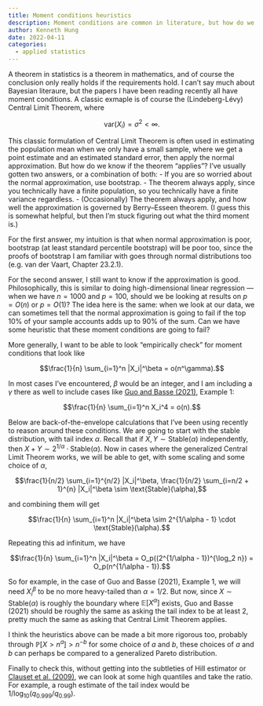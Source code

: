 ```yaml
---
title: Moment conditions heuristics
description: Moment conditions are common in literature, but how do we assess if they reasonably apply?
author: Kenneth Hung
date: 2022-04-11
categories:
  - applied statistics
---
```


A theorem in statistics is a theorem in mathematics, and of course the conclusion only really holds if the requirements hold. I can't say much about Bayesian literaure, but the papers I have been reading recently all have moment conditions. A classic exmaple is of course the (Lindeberg-Lévy) Central Limit Theorem, where

$$\text{var}(X_i) = \sigma^2 < \infty.$$

This classic formulation of Central Limit Theorem is often used in estimating the population mean when we only have a small sample, where we get a point estimate and an estimated standard error, then apply the normal approximation. But how do we know if the theorem "applies"? I've usually gotten two answers, or a combination of both:
- If you are so worried about the normal approximation, use bootstrap.
- The theorem always apply, since you technically have a finite population, so you technically have a finite variance regardless.
- (Occasionally) The theorem always apply, and how well the approximation is governed by Berry--Esseen theorem. (I guess this is somewhat helpful, but then I'm stuck figuring out what the third moment is.)

For the first answer, my intuition is that when normal approximation is poor, bootstrap (at least standard percentile bootstrap) will be poor too, since the proofs of bootstrap I am familiar with goes through normal distributions too (e.g. van der Vaart, Chapter 23.2.1).

For the second answer, I still want to know if the approximation is good. Philosophically, this is similar to doing high-dimensional linear regression --- when we have $n = 1000$ and $p = 100$, should we be looking at results on $p = O(n)$ or $p = O(1)$? The idea here is the same: when we look at our data, we can sometimes tell that the normal approximation is going to fail if the top 10% of your sample accounts adds up to 90% of the sum. Can we have some heuristic that these moment conditions are going to fail?

More generally, I want to be able to look "empirically check" for moment conditions that look like

$$\frac{1}{n} \sum_{i=1}^n |X_i|^\beta = o(n^\gamma).$$

In most cases I've encountered, $\beta$ would be an integer, and I am including a $\gamma$ there as well to include cases like [Guo and Basse (2021)](https://arxiv.org/abs/2004.11615), Example 1:

$$\frac{1}{n} \sum_{i=1}^n X_i^4 = o(n).$$

Below are back-of-the-envelope calculations that I've been using recently to reason around these conditions. We are going to start with the stable distribution, with tail index $\alpha$. Recall that if $X, Y \sim \text{Stable}(\alpha)$ independently, then $X + Y \sim 2^{1/\alpha} \cdot \text{Stable}(\alpha)$. Now in cases where the generalized Central Limit Theorem works, we will be able to get, with some scaling and some choice of $\alpha$,

$$\frac{1}{n/2} \sum_{i=1}^{n/2} |X_i|^\beta, \frac{1}{n/2} \sum_{i=n/2 + 1}^{n} |X_i|^\beta \sim \text{Stable}(\alpha),$$

and combining them will get

$$\frac{1}{n} \sum_{i=1}^n |X_i|^\beta \sim 2^{1/\alpha - 1} \cdot \text{Stable}(\alpha).$$

Repeating this ad infinitum, we have

$$\frac{1}{n} \sum_{i=1}^n |X_i|^\beta = O_p((2^{1/\alpha - 1})^{\log_2 n}) = O_p(n^{1/\alpha - 1}).$$

So for example, in the case of Guo and Basse (2021), Example 1, we will need $X_i^\beta$ to be no more heavy-tailed than $\alpha = 1/2$. But now, since $X \sim \text{Stable}(\alpha)$ is roughly the boundary where $\mathbb{E}[X^\alpha]$ exists, Guo and Basse (2021) should be roughly the same as asking the tail index to be at least 2, pretty much the same as asking that Central Limit Theorem applies.

I think the heuristics above can be made a bit more rigorous too, probably through $\mathbb{P}[X > n^a] > n^{-b}$ for some choice of $a$ and $b$, these choices of $a$ and $b$ can perhaps be compared to a generalized Pareto distribution.

Finally to check this, without getting into the subtleties of Hill estimator or [Clauset et al. (2009)](https://epubs.siam.org/doi/10.1137/070710111), we can look at some high quantiles and take the ratio. For example, a rough estimate of the tail index would be $1 / \log_{10}(q_{0.999} / q_{0.99})$.
